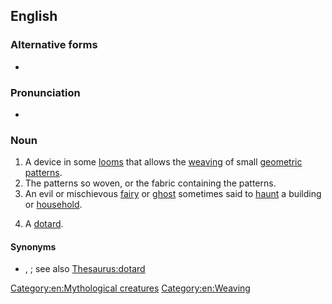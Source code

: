{{also|Dobby}}
==English==

===Alternative forms===
* {{l|en|dobbie}}

===Pronunciation===
* {{rhymes|en|ɒbi|s=2}}

===Noun===
{{en-noun|~}}

# A device in some [[loom]]s that allows the [[weave|weaving]] of small [[geometric]] [[pattern]]s.
# The patterns so woven, or the fabric containing the patterns.
# An evil or mischievous [[fairy]] or [[ghost]] sometimes said to [[haunt]] a building or [[household]].
# {{lb|en|archaic}} A [[dotard]].

====Synonyms====
* {{sense|dotard}} {{l|en|dodipole}}, {{l|en|mimmerkin}}; see also [[Thesaurus:dotard]]

[[Category:en:Mythological creatures]]
[[Category:en:Weaving]]